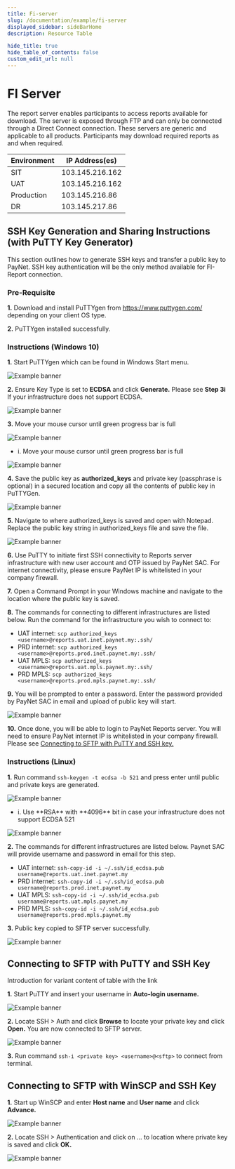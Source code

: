```yaml
---
title: Fi-server
slug: /documentation/example/fi-server
displayed_sidebar: sideBarHome
description: Resource Table

hide_title: true
hide_table_of_contents: false
custom_edit_url: null
---
```


<Breadcrumbs/>

# FI Server

The report server enables participants to access reports available for download. The server is exposed through FTP and can only be connected through a Direct Connect connection. These servers are generic and applicable to all products. Participants may download required reports as and when required.

<div className="table__wrapper">

| Environment  | IP Address(es)  |
| ------------ | ---------------  |
| SIT          | 103.145.216.162 |
| UAT          | 103.145.216.162 |
| Production   | 103.145.216.86  |
| DR           | 103.145.217.86  |

</div>

## SSH Key Generation and Sharing Instructions (with PuTTY Key Generator)

This section outlines how to generate SSH keys and transfer a public key to PayNet. SSH key authentication will be the only method available for FI-Report connection.

### Pre-Requisite

  **1.** Download and install PuTTYgen from https://www.puttygen.com/ depending on your client OS type.
  
  **2.** PuTTYgen installed successfully.

### Instructions (Windows 10)

 **1.** Start PuTTYgen which can be found in Windows Start menu.
  
  ![Example banner](../../static/img/ins-win-1.png)


 **2.** Ensure Key Type is set to **ECDSA** and click **Generate.** Please see **Step 3i** If your infrastructure does not support ECDSA.
  
  ![Example banner](../../static/img/ins-win-2.png)

 **3.** Move your mouse cursor until green progress bar is full
  
  ![Example banner](../../static/img/ins-win-3.png)

  <ul>
    <li> i. Move your mouse cursor until green progress bar is full</li>
  </ul>

  ![Example banner](../../static/img/ins-win-3a.png)

 **4.** Save the public key as **authorized_keys** and private key (passphrase is optional) in a secured location and copy all the contents of public key in PuTTYGen.

  ![Example banner](../../static/img/ins-win-4.png)
 
 **5.** Navigate to where authorized_keys is saved and open with Notepad. Replace the public key string in authorized_keys file and save the file.

  ![Example banner](../../static/img/ins-win-5.png)

 **6.** Use PuTTY to initiate first SSH connectivity to Reports server infrastructure with new user account and OTP issued by PayNet SAC. For internet connectivity, please ensure PayNet IP is whitelisted in your company firewall.
 
 **7.** Open a Command Prompt in your Windows machine and navigate to the location where the public key is saved.

 **8.** The commands for connecting to different infrastructures are listed below. Run the command for the infrastructure you wish to connect to:


<div className="ul__wrapper">

  - UAT internet: `scp authorized_keys <username>@reports.uat.inet.paynet.my:.ssh/`
  - PRD internet: `scp authorized_keys <username>@reports.prod.inet.paynet.my:.ssh/`
  - UAT MPLS: `scp authorized_keys <username>@reports.uat.mpls.paynet.my:.ssh/`
  - PRD  MPLS: `scp authorized_keys <username>@reports.prod.mpls.paynet.my:.ssh/`

</div>

 **9.** You will be prompted to enter a password. Enter the password provided by PayNet SAC in email and upload of public key will start.
 
  ![Example banner](../../static/img/ins-win-9.png)

 **10.** Once done, you will be able to login to PayNet Reports server. You will need to ensure PayNet internet IP is whitelisted in your company firewall. Please see <a href="/documentation/fi-server" className="blue-link">Connecting to SFTP with PuTTY and SSH key.</a>
 
 
### Instructions (Linux)

 **1.** Run command `ssh-keygen -t ecdsa -b 521` and press enter until public and private keys are generated.
 
  ![Example banner](../../static/img/linux-1.png)

  <ul>
    <li> i. Use **RSA** with **4096** bit in case your infrastructure does not support ECDSA 521</li>
  </ul>

  ![Example banner](../../static/img/linux-1a.png)


 **2.** The commands for different infrastructures are listed below. Paynet SAC will provide username and password in email for this step.

<div className="ul__wrapper">

  - UAT internet: `ssh-copy-id -i ~/.ssh/id_ecdsa.pub username@reports.uat.inet.paynet.my`
  - PRD internet: `ssh-copy-id -i ~/.ssh/id_ecdsa.pub username@reports.prod.inet.paynet.my`
  - UAT MPLS: `ssh-copy-id -i ~/.ssh/id_ecdsa.pub username@reports.uat.mpls.paynet.my`
  - PRD  MPLS: `ssh-copy-id -i ~/.ssh/id_ecdsa.pub username@reports.prod.mpls.paynet.my`

</div>

 **3.** Public key copied to SFTP server successfully.

  ![Example banner](../../static/img/linux-3.png)


## Connecting to SFTP with PuTTY and SSH Key

Introduction for variant content of table with the link

 **1.** Start PuTTY and insert your username in **Auto-login username.**

  ![Example banner](../../static/img/putty-1.png)

 **2.** Locate SSH > Auth and click **Browse** to locate your private key and click **Open.** You are now connected to SFTP server.

  ![Example banner](../../static/img/putty-2.png)

 **3.** Run command `ssh-i <private key> <username>@<sftp>` to connect from terminal.

## Connecting to SFTP with WinSCP and SSH Key

 **1.** Start up WinSCP and enter **Host name** and **User name** and click **Advance.**

  ![Example banner](../../static/img/winscp-1.png)

 **2.** Locate SSH > Authentication and click on … to location where private key is saved and click **OK.**

  ![Example banner](../../static/img/winscp-2.png)